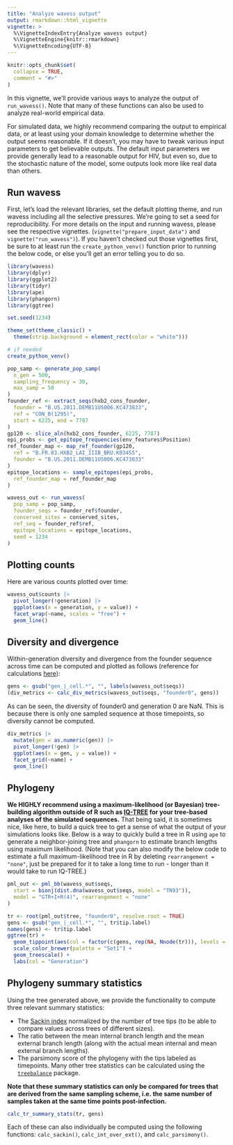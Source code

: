 ```yaml
---
title: "Analyze wavess output"
output: rmarkdown::html_vignette
vignette: >
  %\VignetteIndexEntry{Analyze wavess output}
  %\VignetteEngine{knitr::rmarkdown}
  %\VignetteEncoding{UTF-8}
---
```


```r
knitr::opts_chunk$set(
  collapse = TRUE,
  comment = "#>"
)
```

In this vignette, we'll provide various ways to analyze the output of
`run_wavess()`. Note that many of these functions can also be used to analyze
real-world empirical data.

For simulated data, we highly recommend comparing the output to empirical data,
or at least using your domain knowledge to determine whether the output seems
reasonable. If it doesn't, you may have to tweak various input parameters to 
get believable outputs. The default input parameters we provide generally 
lead to a reasonable output for HIV, but even so, due to the stochastic nature
of the model, some outputs look more like real data than others.

## Run wavess

First, let's load the relevant libraries, set the default plotting theme, and
run wavess including all the selective pressures.
We're going to set a seed for reproducibility.
For more details on the input and running wavess,
please see the respective vignettes. (`vignette("prepare_input_data")` and 
`vignette("run_wavess")`). If you haven't checked out those vignettes first, be
sure to at least run the `create_python_venv()` function prior to running the 
below code, or else you'll get an error telling you to do so. 

```r
library(wavess)
library(dplyr)
library(ggplot2)
library(tidyr)
library(ape)
library(phangorn)
library(ggtree)

set.seed(1234)

theme_set(theme_classic() +
  theme(strip.background = element_rect(color = "white")))

# if needed
create_python_venv()

pop_samp <- generate_pop_samp(
  n_gen = 500,
  sampling_frequency = 30,
  max_samp = 50
)
founder_ref <- extract_seqs(hxb2_cons_founder,
  founder = "B.US.2011.DEMB11US006.KC473833",
  ref = "CON_B(1295)",
  start = 6225, end = 7787
)
gp120 <- slice_aln(hxb2_cons_founder, 6225, 7787)
epi_probs <- get_epitope_frequencies(env_features$Position)
ref_founder_map <- map_ref_founder(gp120,
  ref = "B.FR.83.HXB2_LAI_IIIB_BRU.K03455",
  founder = "B.US.2011.DEMB11US006.KC473833"
)
epitope_locations <- sample_epitopes(epi_probs,
  ref_founder_map = ref_founder_map
)

wavess_out <- run_wavess(
  pop_samp = pop_samp,
  founder_seqs = founder_ref$founder,
  conserved_sites = conserved_sites,
  ref_seq = founder_ref$ref,
  epitope_locations = epitope_locations,
  seed = 1234
)
```

## Plotting counts

Here are various counts plotted over time:

```r
wavess_out$counts |>
  pivot_longer(!generation) |>
  ggplot(aes(x = generation, y = value)) +
  facet_wrap(~name, scales = "free") +
  geom_line()
```

## Diversity and divergence

Within-generation diversity and divergence from the founder sequence across time 
can be computed and plotted as follows 
(reference for calculations 
[here](https://journals.plos.org/ploscompbiol/article?id=10.1371/journal.pcbi.1004625)):

```r
gens <- gsub("gen_|_cell.*", "", labels(wavess_out$seqs))
(div_metrics <- calc_div_metrics(wavess_out$seqs, "founder0", gens))
```

As can be seen, the diversity of founder0 and generation 0 are NaN. This is because
there is only one sampled sequence at those timepoints, so diversity cannot be
computed.

```r
div_metrics |>
  mutate(gen = as.numeric(gen)) |>
  pivot_longer(!gen) |>
  ggplot(aes(x = gen, y = value)) +
  facet_grid(~name) +
  geom_line()
```


## Phylogeny

**We HIGHLY recommend using a maximum-likelihood (or Bayesian) tree-building 
algorithm outside of R such as [IQ-TREE](http://www.iqtree.org/) for your
tree-based analyses of the simulated sequences.** That being said, it is
sometimes nice, like here, to build a quick tree to get a sense of what the
output of your simulations looks like. Below is a way to quickly build a tree in
R using `ape` to generate a neighbor-joining tree and `phangorn` to estimate
branch lengths using maximum likelihood. (Note that you can also modify the
below code to estimate a full maximum-likelihood tree in R by deleting 
`rearrangement = "none"`, just be prepared for it to take a long time to run - 
longer than it would take to run IQ-TREE.)

```r
pml_out <- pml_bb(wavess_out$seqs,
  start = bionj(dist.dna(wavess_out$seqs, model = "TN93")),
  model = "GTR+I+R(4)", rearrangement = "none"
)

tr <- root(pml_out$tree, "founder0", resolve.root = TRUE)
gens <- gsub("gen_|_cell.*", "", tr$tip.label)
names(gens) <- tr$tip.label
ggtree(tr) +
  geom_tippoint(aes(col = factor(c(gens, rep(NA, Nnode(tr))), levels = c("founder0", sort(unique(as.numeric(gens))))))) +
  scale_color_brewer(palette = "Set1") +
  geom_treescale() +
  labs(col = "Generation")
```

## Phylogeny summary statistics

Using the tree generated above, we provide the functionality to compute three
relevant summary statistics:

- The [Sackin index](https://treebalance.wordpress.com/sackin-index/) normalized
by the number of tree tips (to be able to compare values across trees of
different sizes).
- The ratio between the mean internal branch length and the mean external branch
length (along with the actual mean internal and mean external branch lengths).
- The parsimony score of the phylogeny with the tips labeled as timepoints.
Many other tree statistics can be calculated using the
[`treebalance`](https://treebalance.wordpress.com/) package.

**Note that these summary statistics can only be compared for trees that are
derived from the same sampling scheme, i.e. the same number of samples taken
at the same time points post-infection.**

```r
calc_tr_summary_stats(tr, gens)
```

Each of these can also individually be computed using the following functions:
`calc_sackin()`, `calc_int_over_ext()`, and `calc_parsimony()`.

